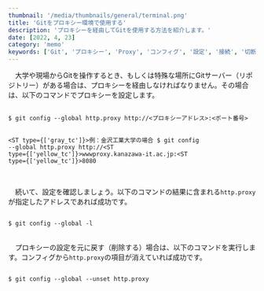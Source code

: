 ```yaml
---
thumbnail: '/media/thumbnails/general/terminal.png'
title: 'Gitをプロキシー環境で使用する'
description: 'プロキシーを経由してGitを使用する方法を紹介します。'
date: [2022, 4, 23]
category: 'memo'
keywords: ['Git', 'プロキシー', 'Proxy', 'コンフィグ', '設定', '接続', '切断']
---
```


　大学や現場からGitを操作するとき、もしくは特殊な場所にGitサーバー（リポジトリー）がある場合は、プロキシーを経由しなければなりません。その場合は、以下のコマンドでプロキシーを設定します。

<Code type='Bash'>
&#036; git config --global http.proxy http://<ST type={['yellow_tc']}>&lt;プロキシーアドレス&gt;</ST>:<ST type={['yellow_tc']}>&lt;ポート番号&gt;</ST>

<ST type={['gray_tc']}>例：金沢工業大学の場合</ST>
&#036; git config --global http.proxy http://<ST type={['yellow_tc']}>wwwproxy.kanazawa-it.ac.jp</ST>:<ST type={['yellow_tc']}>8080</ST>
</Code>

<br />

　続いて、設定を確認しましょう。以下のコマンドの結果に含まれる`http.proxy`が指定したアドレスであれば成功です。

<Code type='Bash'>
&#036; git config --global -l
</Code>

<br />

　プロキシーの設定を元に戻す（削除する）場合は、以下のコマンドを実行します。コンフィグから`http.proxy`の項目が消えていれば成功です。

<Code type='Bash'>
&#036; git config --global --unset http.proxy
</Code>
